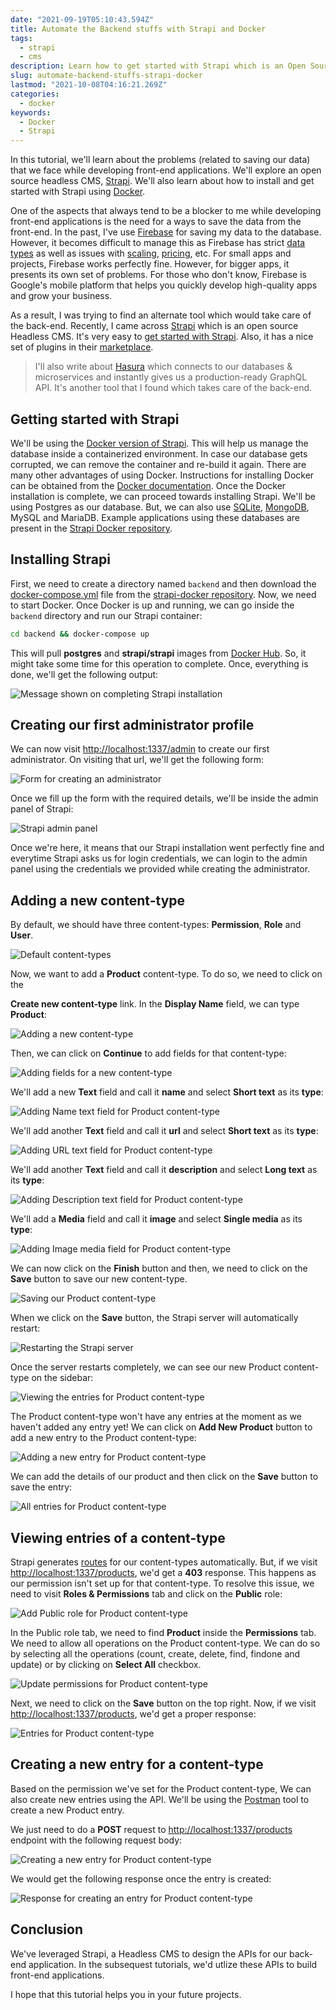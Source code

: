 ```yaml
---
date: "2021-09-19T05:10:43.594Z"
title: Automate the Backend stuffs with Strapi and Docker
tags:
  - strapi
  - cms
description: Learn how to get started with Strapi which is an Open Source Headless CMS using Docker.
slug: automate-backend-stuffs-strapi-docker
lastmod: "2021-10-08T04:16:21.269Z"
categories:
  - docker
keywords:
  - Docker
  - Strapi
---
```


In this tutorial, we'll learn about the problems (related to saving our data) that we face while developing front-end applications. We'll explore an open source headless CMS, [Strapi](https://strapi.io/). We'll also learn about how to install and get started with Strapi using [Docker](https://www.docker.com/).

One of the aspects that always tend to be a blocker to me while developing front-end applications is the need for a ways to save the data from the front-end. In the past, I've use [Firebase](https://firebase.google.com/) for saving my data to the database. However, it becomes difficult to manage this as Firebase has strict [data types](https://firebase.google.com/docs/firestore/manage-data/data-types) as well as issues with [scaling](https://itnext.io/lessons-from-a-long-week-with-firebase-b433ce8ee49e), [pricing](https://crisp.chat/blog/why-you-should-never-use-firebase-realtime-database/), etc. For small apps and projects, Firebase works perfectly fine. However, for bigger apps, it presents its own set of problems. For those who don't know, Firebase is Google's mobile platform that helps you quickly develop high-quality apps and grow your business.

As a result, I was trying to find an alternate tool which would take care of the back-end. Recently, I came across [Strapi](https://strapi.io/) which is an open source Headless CMS. It's very easy to [get started with Strapi](https://strapi.io/documentation/3.0.0-beta.x/getting-started/quick-start.html). Also, it has a nice set of plugins in their [marketplace](https://strapi.io/marketplace).

> I'll also write about [Hasura](https://hasura.io/) which connects to our databases & microservices and instantly gives us a production-ready GraphQL API. It's another tool that I found which takes care of the back-end.

## Getting started with Strapi

We'll be using the [Docker version of Strapi](https://github.com/strapi/strapi-docker). This will help us manage the database inside a containerized environment. In case our database gets corrupted, we can remove the container and re-build it again. There are many other advantages of using Docker. Instructions for installing Docker can be obtained from the [Docker documentation](https://docs.docker.com/v17.09/engine/installation/). Once the Docker installation is complete, we can proceed towards installing Strapi. We'll be using Postgres as our database. But, we can also use [SQLite](https://strapi.io/documentation/3.0.0-beta.x/guides/databases.html#sqlite-installation), [MongoDB](https://strapi.io/documentation/3.0.0-beta.x/guides/databases.html#mongodb-installation), MySQL and MariaDB. Example applications using these databases are present in the [Strapi Docker repository](https://github.com/strapi/strapi-docker/tree/master/examples).

## Installing Strapi

First, we need to create a directory named `backend` and then download the [docker-compose.yml](https://github.com/strapi/strapi-docker/blob/master/examples/postgresql/docker-compose.yml) file from the [strapi-docker repository](https://github.com/strapi/strapi-docker). Now, we need to start Docker. Once Docker is up and running, we can go inside the `backend` directory and run our Strapi container:

```bash
cd backend && docker-compose up
```

This will pull **postgres** and **strapi/strapi** images from [Docker Hub](https://hub.docker.com/). So, it might take some time for this operation to complete. Once, everything is done, we'll get the following output:

![Message shown on completing Strapi installation](/images/content/automate-backend-stuffs-with-strapi-and-docker/1.png)

## Creating our first administrator profile

We can now visit [http://localhost:1337/admin](http://localhost:1337/admin) to create our first administrator. On visiting that url, we'll get the following form:

![Form for creating an administrator](/images/content/automate-backend-stuffs-with-strapi-and-docker/2.png)

Once we fill up the form with the required details, we'll be inside the admin panel of Strapi:

![Strapi admin panel](/images/content/automate-backend-stuffs-with-strapi-and-docker/3.png)

Once we're here, it means that our Strapi installation went perfectly fine and everytime Strapi asks us for login credentials, we can login to the admin panel using the credentials we provided while creating the administrator.

## Adding a new content-type

By default, we should have three content-types: **Permission**, **Role** and **User**.

![Default content-types](/images/content/automate-backend-stuffs-with-strapi-and-docker/4.png)

Now, we want to add a **Product** content-type. To do so, we need to click on the

**Create new content-type** link. In the **Display Name** field, we can type **Product**:

![Adding a new content-type](/images/content/automate-backend-stuffs-with-strapi-and-docker/5.png)

Then, we can click on **Continue** to add fields for that content-type:

![Adding fields for a new content-type](/images/content/automate-backend-stuffs-with-strapi-and-docker/6.png)

We'll add a new **Text** field and call it **name** and select **Short text** as its **type**:

![Adding Name text field for Product content-type](/images/content/automate-backend-stuffs-with-strapi-and-docker/7.png)

We'll add another **Text** field and call it **url** and select **Short text** as its **type**:

![Adding URL text field for Product content-type](/images/content/automate-backend-stuffs-with-strapi-and-docker/8.png)

We'll add another **Text** field and call it **description** and select **Long text** as its **type**:

![Adding Description text field for Product content-type](/images/content/automate-backend-stuffs-with-strapi-and-docker/9.png)

We'll add a **Media** field and call it **image** and select **Single media** as its **type**:

![Adding Image media field for Product content-type](/images/content/automate-backend-stuffs-with-strapi-and-docker/10.png)

We can now click on the **Finish** button and then, we need to click on the **Save** button to save our new content-type.

![Saving our Product content-type](/images/content/automate-backend-stuffs-with-strapi-and-docker/11.png)

When we click on the **Save** button, the Strapi server will automatically restart:

![Restarting the Strapi server](/images/content/automate-backend-stuffs-with-strapi-and-docker/12.png)

Once the server restarts completely, we can see our new Product content-type on the sidebar:

![Viewing the entries for Product content-type](/images/content/automate-backend-stuffs-with-strapi-and-docker/13.png)

The Product content-type won't have any entries at the moment as we haven't added any entry yet! We can click on **Add New Product** button to add a new entry to the Product content-type:

![Adding a new entry for Product content-type](/images/content/automate-backend-stuffs-with-strapi-and-docker/14.png)

We can add the details of our product and then click on the **Save** button to save the entry:

![All entries for Product content-type](/images/content/automate-backend-stuffs-with-strapi-and-docker/15.png)

## Viewing entries of a content-type

Strapi generates [routes](https://strapi.io/documentation/3.0.0-beta.x/concepts/routing.html#concept) for our content-types automatically. But, if we visit [http://localhost:1337/products](http://localhost:1337/products), we'd get a **403** response. This happens as our permission isn't set up for that content-type. To resolve this issue, we need to visit **Roles & Permissions** tab and click on the **Public** role:

![Add Public role for Product content-type](/images/content/automate-backend-stuffs-with-strapi-and-docker/16.png)

In the Public role tab, we need to find **Product** inside the **Permissions** tab. We need to allow all operations on the Product content-type. We can do so by selecting all the operations (count, create, delete, find, findone and update) or by clicking on **Select All** checkbox.

![Update permissions for Product content-type](/images/content/automate-backend-stuffs-with-strapi-and-docker/17.png)

Next, we need to click on the **Save** button on the top right. Now, if we visit [http://localhost:1337/products](http://localhost:1337/products), we'd get a proper response:

![Entries for Product content-type](/images/content/automate-backend-stuffs-with-strapi-and-docker/18.png)

## Creating a new entry for a content-type

Based on the permission we've set for the Product content-type, We can also create new entries using the API. We'll be using the [Postman](https://www.getpostman.com/) tool to create a new Product entry.

We just need to do a **POST** request to [http://localhost:1337/products](http://localhost:1337/products) endpoint with the following request body:

![Creating a new entry for Product content-type](/images/content/automate-backend-stuffs-with-strapi-and-docker/19.png)

We would get the following response once the entry is created:

![Response for creating an entry for Product content-type](/images/content/automate-backend-stuffs-with-strapi-and-docker/20.png)

## Conclusion

We've leveraged Strapi, a Headless CMS to design the APIs for our back-end application. In the subsequest tutorials, we'd utlize these APIs to build front-end applications.

I hope that this tutorial helps you in your future projects.
